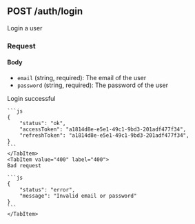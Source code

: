 
## POST /auth/login

Login a user

### Request

#### Body

-   `email` (string, required): The email of the user
-   `password` (string, required): The password of the user

<Tabs>
  	<TabItem value="200" label="200" default>
    Login successful

    ```js
    {
        "status": "ok",
        "accessToken": "a1814d8e-e5e1-49c1-9bd3-201adf477f34",
        "refreshToken": "a1814d8e-e5e1-49c1-9bd3-201adf477f34",
    }
    ```
    </TabItem>
    <TabItem value="400" label="400">
    Bad request

    ```js
    {
        "status": "error",
        "message": "Invalid email or password"
    }
    ```
    </TabItem>

</Tabs>
